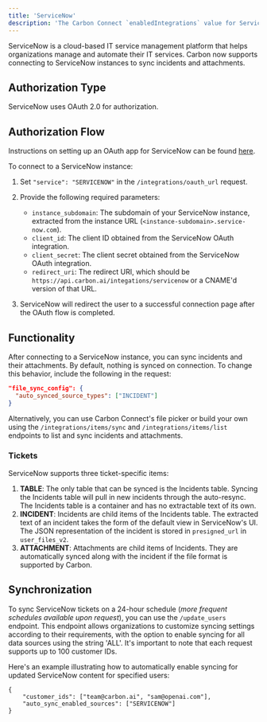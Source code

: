 ```yaml
---
title: 'ServiceNow'
description: 'The Carbon Connect `enabledIntegrations` value for ServiceNow is `SERVICENOW`.'
---
```


ServiceNow is a cloud-based IT service management platform that helps organizations manage and automate their IT services. Carbon now supports connecting to ServiceNow instances to sync incidents and attachments.

## Authorization Type

ServiceNow uses OAuth 2.0 for authorization.

## Authorization Flow

<Note>Instructions on setting up an OAuth app for ServiceNow can be found [here](https://docs.servicenow.com/bundle/vancouver-platform-security/page/administer/security/task/t_CreateEndpointforExternalClients.html).</Note>

To connect to a ServiceNow instance:

1. Set `"service": "SERVICENOW"` in the `/integrations/oauth_url` request.
2. Provide the following required parameters:
   - `instance_subdomain`: The subdomain of your ServiceNow instance, extracted from the instance URL (`<instance-subdomain>.service-now.com`).
   - `client_id`: The client ID obtained from the ServiceNow OAuth integration.
   - `client_secret`: The client secret obtained from the ServiceNow OAuth integration.
   - `redirect_uri`: The redirect URI, which should be `https://api.carbon.ai/integations/servicenow` or a CNAME'd version of that URL.

3. ServiceNow will redirect the user to a successful connection page after the OAuth flow is completed.

## Functionality

After connecting to a ServiceNow instance, you can sync incidents and their attachments. By default, nothing is synced on connection. To change this behavior, include the following in the request:

```json
"file_sync_config": {
  "auto_synced_source_types": ["INCIDENT"]
}
```

Alternatively, you can use Carbon Connect's file picker or build your own using the `/integrations/items/sync` and `/integrations/items/list` endpoints to list and sync incidents and attachments.

### Tickets

ServiceNow supports three ticket-specific items:

1. **TABLE**: The only table that can be synced is the Incidents table. Syncing the Incidents table will pull in new incidents through the auto-resync. The Incidents table is a container and has no extractable text of its own.
2. **INCIDENT**: Incidents are child items of the Incidents table. The extracted text of an incident takes the form of the default view in ServiceNow's UI. The JSON representation of the incident is stored in `presigned_url` in `user_files_v2`.
3. **ATTACHMENT**: Attachments are child items of Incidents. They are automatically synced along with the incident if the file format is supported by Carbon.

## Synchronization

To sync ServiceNow tickets on a 24-hour schedule (_more frequent schedules available upon request_), you can use the `/update_users` endpoint. This endpoint allows organizations to customize syncing settings according to their requirements, with the option to enable syncing for all data sources using the string 'ALL'. It's important to note that each request supports up to 100 customer IDs.

Here's an example illustrating how to automatically enable syncing for updated ServiceNow content for specified users:

```
{
    "customer_ids": ["team@carbon.ai", "sam@openai.com"],
    "auto_sync_enabled_sources": ["SERVICENOW"]
} 